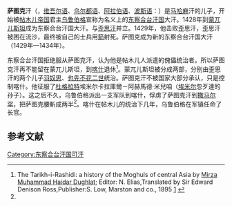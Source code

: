 '''萨图克'''汗（{{bd|？||1434年||}}，[[维吾尔语|维吾尔语]]、[[乌尔都语|乌尔都语]]、[[阿拉伯语|阿拉伯语]]、[[波斯语|波斯语]]：{{Nastaliq|ستوق خان}}）是[[马哈麻|马哈麻]]汗的儿子，开始被[[帖木儿帝国|帖木儿帝国]]君主[[乌鲁伯格|乌鲁伯格]]宣称为名义上的[[东察合台汗国|东察合台汗国]]大汗。1428年到[[蒙兀儿斯坦|蒙兀儿斯坦]]成为东察合台汗国大汗。与[[歪思汗|歪思汗]]并立。1429年，他击败歪思汗，歪思汗被困在流沙，最终被自己的士兵用[[箭|箭]]射死。萨图克成为新的东察合台汗国大汗（1429年—1434年）。

东察合台汗国拒绝服从萨图克汗，认为他是帖木儿人派遣的傀儡统治者。所以萨图克汗再不能留在蒙兀儿斯坦，到[[喀什|喀什]]退休<ref name="#1">The Tarikh-i-Rashidi: a history of the Moghuls of central Asia by [[米尔咱·马黑麻·海答儿|Mirza Muhammad Haidar Dughlat]]; Editor: N. Elias,Translated by Sir Edward Denison Ross,Publisher:S. Low, Marston and co., 1895 [http://books.google.com/books/about/The_Tarikh_i_rashidi.html?id=eikPAAAAYAAJ] {{Wayback|url=http://books.google.com/books/about/The_Tarikh_i_rashidi.html?id=eikPAAAAYAAJ |date=20200215173524 }}</ref>。蒙兀儿斯坦被分成两部，分别由歪思汗的两个儿子[[羽奴思|羽奴思]]、[[也先不花二世|也先不花二世]]统治。萨图克汗不被国家大部分承认，只是控制喀什。他征服了[[杜格拉特|杜格拉特]]埃米尔卡拉庫爾－阿赫馬德·米兒咱（[[埃米尔|埃米尔]]忽歹達的孙子）。这之后不久，乌鲁伯格派出一支军队到喀什，俘虏了萨图克汗到[[撒马尔罕|撒马尔罕]]，把萨图克腰斬成两半<ref name="#1"/>。喀什在帖木儿的统治下几年，乌鲁伯格在军镇任命了长官。

{{S-start}}
{{S-bef | before=[[歪思汗|歪思汗]]}}
{{S-ttl | title=[[察合台汗|东察合台汗国君主]]| years=1429–1434}}
{{S-aft | after=[[也先不花二世|也先不花二世]]}}
{{End}}

==参考文献==
{{reflist}}

{{DEFAULTSORT:Khan, Satuq}}
[[Category:东察合台汗国可汗|Category:东察合台汗国可汗]]